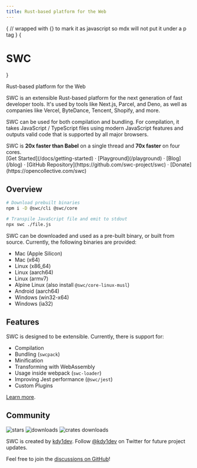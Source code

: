 ```yaml
---
title: Rust-based platform for the Web
---
```



<style jsx global>{`
body {
  background-image: radial-gradient(#ddd 1px, transparent 0),
    radial-gradient(#ddd 1px, transparent 0);
  background-position: 0 0, 25px 25px;
  background-size: 50px 50px;
}
.dark body {
  background-image: radial-gradient(#333 1px, transparent 0),
    radial-gradient(#333 1px, transparent 0);
}
`}</style>

{
// wrapped with {} to mark it as javascript so mdx will not put it under a p tag
}
{<h1 className="text-center font-extrabold md:text-5xl mt-8">SWC</h1>}

<Bleed full>
    <div className="mx-auto max-w-full w-[880px] text-center px-4 mb-10">
      <p className="text-lg mb-2 text-gray-600 md:!text-2xl">
        Rust-based platform for the Web
      </p>
    </div>
</Bleed>

SWC is an extensible Rust-based platform for the next generation of fast developer tools. It's used by tools like Next.js, Parcel, and Deno, as well as companies like Vercel, ByteDance, Tencent, Shopify, and more.

SWC can be used for both compilation and bundling. For compilation, it takes JavaScript / TypeScript files using modern JavaScript features and outputs valid code that is supported by all major browsers.

<Callout emoji="🏎">
  SWC is <strong>20x faster than Babel</strong> on a single thread and <strong>70x faster</strong> on four cores.
</Callout>

<div className="mt-16 mb-20 text-center">
  [Get Started](/docs/getting-started) · [Playground](/playground) · [Blog](/blog) · [GitHub Repository](https://github.com/swc-project/swc) · [Donate](https://opencollective.com/swc)
</div>

## Overview

```bash
# Download prebuilt binaries
npm i -D @swc/cli @swc/core

# Transpile JavaScript file and emit to stdout
npx swc ./file.js
```

SWC can be downloaded and used as a pre-built binary, or built from source. Currently, the following binaries are provided:

- Mac (Apple Silicon)
- Mac (x64)
- Linux (x86_64)
- Linux (aarch64)
- Linux (armv7)
- Alpine Linux (also install `@swc/core-linux-musl`)
- Android (aarch64)
- Windows (win32-x64)
- Windows (ia32)

## Features

SWC is designed to be extensible. Currently, there is support for:

- Compilation
- Bundling (`swcpack`)
- Minification
- Transforming with WebAssembly
- Usage inside webpack (`swc-loader`)
- Improving Jest performance (`@swc/jest`)
- Custom Plugins

[Learn more](/docs/getting-started).

## Community

<p className="flex h-6">
  <img alt="stars" src="https://badgen.net/github/stars/swc-project/swc" className="inline-block mr-2"/>
  <img alt="downloads" src="https://badgen.net/npm/dw/@swc/core
" className="inline-block mr-2"/>
  <img alt="crates downloads" src="https://img.shields.io/crates/d/swc_ecma_parser.svg?label=crates.io%20downloads" className="inline-block mr-2"/>
</p>

SWC is created by [kdy1dev](https://twitter.com/kdy1dev).
Follow [@kdy1dev](https://twitter.com/kdy1dev) on Twitter for future project updates.

Feel free to join the [discussions on GitHub](https://github.com/swc-project/swc/discussions)!
